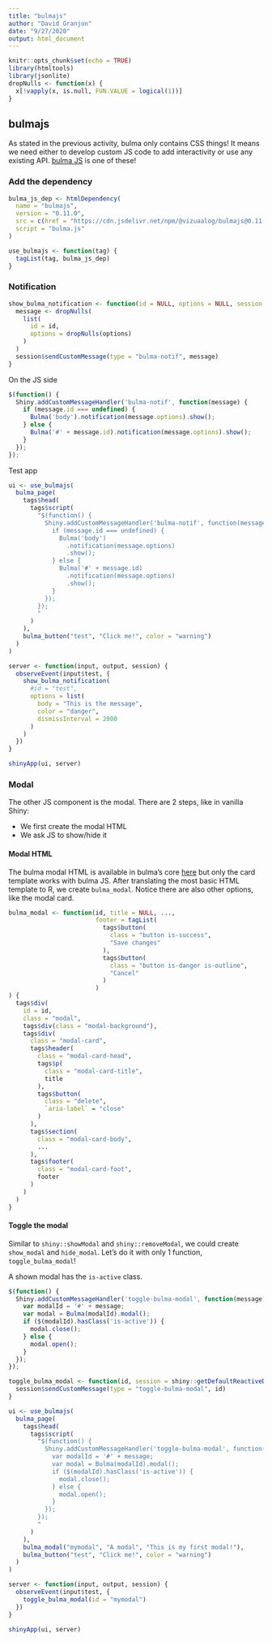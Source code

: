 ```yaml
---
title: "bulmajs"
author: "David Granjon"
date: "9/27/2020"
output: html_document
---
```


```r
knitr::opts_chunk$set(echo = TRUE)
library(htmltools)
library(jsonlite)
dropNulls <- function(x) {
  x[!vapply(x, is.null, FUN.VALUE = logical(1))]
}
```

## bulmajs
As stated in the previous activity, bulma only contains CSS things! It means we need
either to develop custom JS code to add interactivity or use any existing API. 
[bulma JS](https://bulmajs.tomerbe.co.uk/) is one of these!

### Add the dependency
```r
bulma_js_dep <- htmlDependency(
  name = "bulmajs",
  version = "0.11.0",
  src = c(href = "https://cdn.jsdelivr.net/npm/@vizuaalog/bulmajs@0.11.0/dist"),
  script = "bulma.js"
)

use_bulmajs <- function(tag) {
  tagList(tag, bulma_js_dep)
}
```

### Notification 
```r
show_bulma_notification <- function(id = NULL, options = NULL, session = shiny::getDefaultReactiveDomain()) {
  message <- dropNulls(
    list(
      id = id,
      options = dropNulls(options)
    )
  )
  session$sendCustomMessage(type = "bulma-notif", message)
}
```

On the JS side

```js
$(function() {
  Shiny.addCustomMessageHandler('bulma-notif', function(message) {
    if (message.id === undefined) {
      Bulma('body').notification(message.options).show();
    } else {
      Bulma('#' + message.id).notification(message.options).show();
    }
  });
});
```

Test app


```r
ui <- use_bulmajs(
  bulma_page(
    tags$head(
      tags$script(
        "$(function() {
          Shiny.addCustomMessageHandler('bulma-notif', function(message) {
            if (message.id === undefined) {
              Bulma('body')
                .notification(message.options)
                .show();
            } else {
              Bulma('#' + message.id)
                .notification(message.options)
                .show();
            }
          });
        });
        "
      )
    ),
    bulma_button("test", "Click me!", color = "warning")
  )
)

server <- function(input, output, session) {
  observeEvent(input$test, {
    show_bulma_notification(
      #id = "test", 
      options = list(
        body = "This is the message",
        color = "danger",
        dismissInterval = 2000
      )
    )
  })
}

shinyApp(ui, server)
```

### Modal
The other JS component is the modal. There are 2 steps, like in vanilla Shiny:

  - We first create the modal HTML
  - We ask JS to show/hide it
  
#### Modal HTML 
The bulma modal HTML is available in bulma's core [here](https://bulma.io/documentation/components/modal/) but only the card template works with bulma JS. After translating the most basic
HTML template to R, we create `bulma_modal`. Notice there are also other options, like the modal card.

```r
bulma_modal <- function(id, title = NULL, ...,
                        footer = tagList(
                          tags$button(
                            class = "button is-success",
                            "Save changes"
                          ),
                          tags$button(
                            class = "button is-danger is-outline",
                            "Cancel"
                          )
                        )
) {
  tags$div(
    id = id,
    class = "modal",
    tags$div(class = "modal-background"),
    tags$div(
      class = "modal-card",
      tags$header(
        class = "modal-card-head",
        tags$p(
          class = "modal-card-title",
          title
        ),
        tags$button(
          class = "delete",
          `aria-label` = "close"
        )
      ),
      tags$section(
        class = "modal-card-body",
        ...
      ),
      tags$footer(
        class = "modal-card-foot",
        footer
      )
    )
  )
}
```


#### Toggle the modal
Similar to `shiny::showModal` and `shiny::removeModal`, we could create `show_modal` and `hide_modal`. Let's do it with only 1 function, `toggle_bulma_modal`!

A shown modal has the `is-active` class. 

```js
$(function() {
  Shiny.addCustomMessageHandler('toggle-bulma-modal', function(message) {
    var modalId = '#' + message;
    var modal = Bulma(modalId).modal();
    if ($(modalId).hasClass('is-active')) {
      modal.close();
    } else {
      modal.open();
    }
  });
});
```


```r
toggle_bulma_modal <- function(id, session = shiny::getDefaultReactiveDomain()) {
  session$sendCustomMessage(type = "toggle-bulma-modal", id)
}
```


```r
ui <- use_bulmajs(
  bulma_page(
    tags$head(
      tags$script(
        "$(function() {
          Shiny.addCustomMessageHandler('toggle-bulma-modal', function(message) {
            var modalId = '#' + message;
            var modal = Bulma(modalId).modal();
            if ($(modalId).hasClass('is-active')) {
              modal.close();
            } else {
              modal.open();
            }
          });
        });
        "
      )
    ),
    bulma_modal("mymodal", "A modal", "This is my first modal!"),
    bulma_button("test", "Click me!", color = "warning")
  )
)

server <- function(input, output, session) {
  observeEvent(input$test, {
    toggle_bulma_modal(id = "mymodal")
  })
}

shinyApp(ui, server)
```

